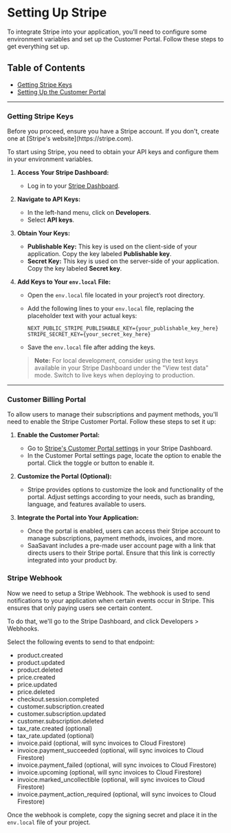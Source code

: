
# Setting Up Stripe

To integrate Stripe into your application, you’ll need to configure some environment variables and set up the Customer Portal. Follow these steps to get everything set up.

## Table of Contents

- [Getting Stripe Keys](#getting-stripe-keys)
- [Setting Up the Customer Portal](#setting-up-the-customer-portal)

---

### **Getting Stripe Keys**

<Callout emoji="📣">
  Before you proceed, ensure you have a Stripe account. If you don't, create one at [Stripe's website](https://stripe.com).
</Callout>

To start using Stripe, you need to obtain your API keys and configure them in your environment variables.

1. **Access Your Stripe Dashboard:**
   - Log in to your [Stripe Dashboard](https://dashboard.stripe.com/).


2. **Navigate to API Keys:**
   - In the left-hand menu, click on **Developers**.
   - Select **API keys**.


3. **Obtain Your Keys:**
   - **Publishable Key:** This key is used on the client-side of your application. Copy the key labeled **Publishable key**.
   - **Secret Key:** This key is used on the server-side of your application. Copy the key labeled **Secret key**.


4. **Add Keys to Your `env.local` File:**
   - Open the `env.local` file located in your project’s root directory.
   - Add the following lines to your `env.local` file, replacing the placeholder text with your actual keys:

     ```env
     NEXT_PUBLIC_STRIPE_PUBLISHABLE_KEY={your_publishable_key_here}
     STRIPE_SECRET_KEY={your_secret_key_here}
     ```

   - Save the `env.local` file after adding the keys.

   > **Note:** For local development, consider using the test keys available in your Stripe Dashboard under the "View test data" mode. Switch to live keys when deploying to production.

---

### **Customer Billing Portal**

To allow users to manage their subscriptions and payment methods, you'll need to enable the Stripe Customer Portal. Follow these steps to set it up:

1. **Enable the Customer Portal:**
   - Go to [Stripe's Customer Portal settings](https://dashboard.stripe.com/settings/billing/portal) in your Stripe Dashboard.
   - In the Customer Portal settings page, locate the option to enable the portal. Click the toggle or button to enable it.

2. **Customize the Portal (Optional):**
   - Stripe provides options to customize the look and functionality of the portal. Adjust settings according to your needs, such as branding, language, and features available to users.

3. **Integrate the Portal into Your Application:**
   - Once the portal is enabled, users can access their Stripe account to manage subscriptions, payment methods, invoices, and more.
   - SaaSavant includes a pre-made user account page with a link that directs users to their Stripe portal. Ensure that this link is correctly integrated into your product by.


### **Stripe Webhook**

Now we need to setup a Stripe Webhook. The webhook is used to send notifications to your application when certain events occur in Stripe. This ensures that only paying users see certain content.

To do that, we'll go to the Stripe Dashboard, and click Developers > Webhooks.

Select the following events to send to that endpoint:

- product.created
- product.updated
- product.deleted
- price.created
- price.updated
- price.deleted
- checkout.session.completed
- customer.subscription.created
- customer.subscription.updated
- customer.subscription.deleted
- tax_rate.created (optional)
- tax_rate.updated (optional)
- invoice.paid (optional, will sync invoices to Cloud Firestore)
- invoice.payment_succeeded (optional, will sync invoices to Cloud Firestore)
- invoice.payment_failed (optional, will sync invoices to Cloud Firestore)
- invoice.upcoming (optional, will sync invoices to Cloud Firestore)
- invoice.marked_uncollectible (optional, will sync invoices to Cloud Firestore)
- invoice.payment_action_required (optional, will sync invoices to Cloud Firestore)

Once the webhook is complete, copy the signing secret and place it in the `env.local` file of your project.
